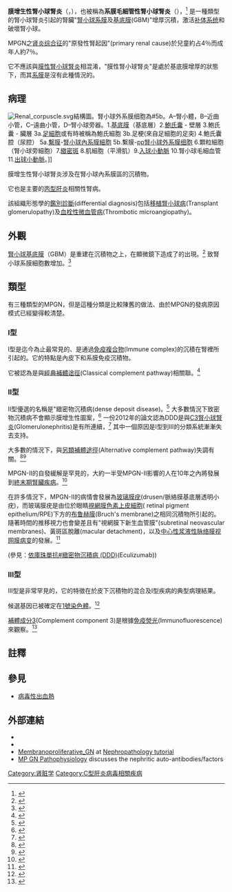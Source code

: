 {{medical}}
{{Infobox disease 
 | Name            = 膜增生性腎小球腎炎<br>({{lang|en|Membranoproliferative glomerulonephritis }})
 | Image           = Membranoproliferative glomerulonephritis - very high mag.jpg 
 | Caption         = 顯微照片指出腎小球中"膜增生性腎小球腎炎"之系膜基質增多，及[[腎小球系膜|系膜]]細胞結構增多。[[腎活檢|腎活檢]]。[[PAS染色法|PAS染色法]]。
 | DiseasesDB      = 34457 
 | ICD10           = {{ICD10|N|00||n|00}}-{{ICD10|N|08||n|00}} with .5 and .6 suffix 
 | ICD9            = {{ICD9|581.2}}, {{ICD9|582.2}}, {{ICD9|583.2}} 
 | ICDO            = 
 | OMIM            = 609814 
 | OMIM_mult       = {{OMIM2|305800}}  
 | MedlinePlus     = 000475
 | eMedicineSubj   = med 
 | eMedicineTopic  = 887 
 | MeshID          = D015432 
 | GeneReviewsNBK  = NBK1425
 | GeneReviewsName = 緻密物沉積病/膜增生性腎炎II型.
}}

'''膜增生性腎小球腎炎'''（{{lang|en|Membranoproliferative glomerulonephritis}}，{{lang|en|MPGN}}），也被稱為'''系膜毛細管性腎小球腎炎'''（{{lang|en|mesangiocapillary glomerulonephritis}}），<ref name="pmid12900843">{{cite journal |author=Colville D, Guymer R, Sinclair RA, Savige J |title=Visual impairment caused by retinal abnormalities in mesangiocapillary (membranoproliferative) glomerulonephritis type II ("dense deposit disease") |journal=Am. J. Kidney Dis. |volume=42 |issue=2 |pages=E2–5 |date=August 2003 |pmid=12900843 |doi=10.1016/S0272-6386(03)00665-6 |url=http://linkinghub.elsevier.com/retrieve/pii/S0272638603006656 |access-date=2014-07-30 |archive-date=2020-08-10 |archive-url=https://web.archive.org/web/20200810230820/https://linkinghub.elsevier.com/retrieve/pii/S0272638603006656 |dead-url=no }}</ref> 是一種類型的腎小球腎炎引起的腎臟"[[腎小球系膜|腎小球系膜]]及[[腎小球基底膜|基底膜]](GBM)"增厚沉積，激活[[补体系统|补体系统]]和破壞腎小球。

MPGN之[[肾炎综合征|肾炎综合征]]的"原發性腎起因"(primary renal cause)於兒童約占4％而成年人約7％。
 
它不應該與[[膜性腎小球腎炎|膜性腎小球腎炎]]相混淆，"膜性腎小球腎炎"是處於基底膜增厚的狀態下，而其[[腎小球系膜|系膜]]是沒有此種情況的。

==病理==
{{seealso|腎功能|腎生理學}}
[[File:Renal_corpuscle.svg|thumb]]結構圖。腎小球外系膜细胞為#5b。A–腎小體，B–近曲小管，C–遠曲小管，D–腎小球旁器。1.[[基底膜|基底膜]]（基底層）2.[[鮑氏囊|鮑氏囊]] - 壁層 3.鮑氏囊 - 臟層 3a.[[足細胞|足細胞]]或有時被稱為鮑氏細胞 3b.足梗(來自足細胞的足突) 4.鮑氏囊腔（尿腔） 5a.[[腎小球系膜|繫膜]]-[[腎小球內系膜細胞|腎小球內系膜細胞]] 5b.繫膜-[[pp腎小球外系膜细胞|pp腎小球外系膜细胞]] 6.顆粒細胞（腎小球旁細胞）7.[[緻密斑|緻密斑]] 8.肌細胞（平滑肌）9.[[入球小動脈|入球小動脈]] 10.腎小球毛細血管 11.[[出球小動脈|出球小動脈]]。]]

膜增生性腎小球腎炎涉及在腎小球內系膜區的沉積物。

它也是主要的[[丙型肝炎|丙型肝炎]]相關性腎病。

該組織形態學的[[鑑別診斷|鑑別診斷]](differential diagnosis)包括[[移植腎小球病|移植腎小球病]](Transplant glomerulopathy)及[[血栓性微血管病|血栓性微血管病]](Thrombotic microangiopathy)。

==外觀==
[[腎小球基底膜|腎小球基底膜]]（GBM）是重建在沉積物之上，在顯微鏡下造成了{{le|電車軌道現象|Tram track (medicine)}}的出現。<ref>{{cite web |url=http://pathweb.uchc.edu/eAtlas/Code/1510.HTM |title=Membranoproliferative_glomerulonephritis_type_I of the Kidney |accessdate=2008-11-25 |archive-date=2006-09-10 |archive-url=https://web.archive.org/web/20060910053530/http://pathweb.uchc.edu/eatlas/Code/1510.HTM |dead-url=yes }}</ref> 致腎小球系膜細胞數增加。<ref>{{cite web |url=http://library.med.utah.edu/WebPath/RENAHTML/RENAL097.html |title=Renal Pathology |accessdate=2008-11-25 |archive-date=2017-09-01 |archive-url=https://web.archive.org/web/20170901013453/http://library.med.utah.edu/WebPath/RENAHTML/RENAL097.html |dead-url=no }}</ref>

==類型==
有三種類型的MPGN，但是這種分類是比較陳舊的做法、由於MPGN的發病原因模式已經變得較清楚。

===I型===
I型是迄今為止最常見的、是通過[[免疫複合物|免疫複合物]](Immune complex)的沉積在腎裡所引起的。它的特點是內皮下和系膜免疫沉積物。

它被認為是與[[經典補體途徑|經典補體途徑]](Classical complement pathway)相關聯。<ref name="pmid9506679">{{cite journal |author=West CD, McAdams AJ |title=Glomerular paramesangial deposits: association with hypocomplementemia in membranoproliferative glomerulonephritis types I and III |journal=Am. J. Kidney Dis. |volume=31 |issue=3 |pages=427–34 |date=March 1998 |pmid=9506679 |doi=10.1053/ajkd.1998.v31.pm9506679 |url=http://linkinghub.elsevier.com/retrieve/pii/S0272638698000651 |access-date=2014-11-03 |archive-date=2020-08-10 |archive-url=https://web.archive.org/web/20200810230838/https://linkinghub.elsevier.com/retrieve/pii/S0272638698000651 |dead-url=no }}</ref>

===II型===
II型優選的名稱是"緻密物沉積病(dense deposit disease)。<ref name="urlFinal Diagnosis -- Case 148">{{cite web |url=http://path.upmc.edu/cases/case148/dx.html |title=Final Diagnosis — Case 148 |work= |accessdate=2008-11-25 |archive-date=2020-11-29 |archive-url=https://web.archive.org/web/20201129110105/https://path.upmc.edu/cases/case148/dx.html |dead-url=no }}</ref> 大多數情況下致密物沉積病不會顯示膜增生性圖案，<ref>{{Cite journal |author=Patrick D Walker, Franco Ferrario, Kensuke Joh, Stephen M Bonsib |title= Dense deposit disease is not a membranoproliferative glomerulonephritis |journal= Modern Pathology. |volume=20 |pages=605–616 |year=2007 |doi=10.1038/modpathol.3800773 |url=http://www.nature.com/modpathol/journal/v20/ |pmid=17396142 |issue=6 |postscript= }}</ref> 一份2012年的論文認為DDD是與[[腎小球腎炎|C3腎小球腎炎]](Glomerulonephritis)是有所連續，<ref name=Sethi2012>{{cite journal |url=http://www.nejm.org/doi/full/10.1056/NEJMra1108178 |last=Sethi, Fervenza |first=S, FC |title=Membranoproliferative glomerulonephritis - a new look at an old entity |journal=N Engl J Med |year=2012 |volume=366 |pages=1119–1131 |doi=10.1056/NEJMra1108178 |pmid=22435371 |issue=12 |access-date=2014-11-03 |archive-date=2019-10-31 |archive-url=https://web.archive.org/web/20191031113914/https://www.nejm.org/doi/full/10.1056/NEJMra1108178 |dead-url=no }}</ref> 其中一個原因是I型到III的分類系統漸漸失去支持。

大多數的情況下，與[[另類補體途徑|另類補體途徑]](Alternative complement pathway)失調有關。<ref name="pmid18202746">{{cite journal |author=Rose KL, Paixao-Cavalcante D, Fish J, ''et al.'' |title=Factor I is required for the development of membranoproliferative glomerulonephritis in factor H-deficient mice |url=https://archive.org/details/sim_journal-of-clinical-investigation_2008-02_118_2/page/608 |journal=J. Clin. Invest. |volume=118 |issue=2 |pages=608–18 |date=February 2008 |pmid=18202746 |pmc=2200299 |doi=10.1172/JCI32525}}</ref><ref name="pmid17024390">{{cite journal |author=Licht C, Schlötzer-Schrehardt U, Kirschfink M, Zipfel PF, Hoppe B |title=MPGN II--genetically determined by defective complement regulation? |journal=Pediatr. Nephrol. |volume=22 |issue=1 |pages=2–9 |date=January 2007 |pmid=17024390 |doi=10.1007/s00467-006-0299-8}}</ref>

MPGN-II的自發緩解是罕見的，大約一半受MPGN-II影響的人在10年之內將發展到[[慢性肾脏病|終末期腎臟疾病]]。<ref>{{cite journal |author=Swainson CP, Robson JS, Thomson D, MacDonald MK |title=Mesangiocapillary glomerulonephritis: a long-term study of 40 cases |url=https://archive.org/details/sim_journal-of-pathology_1983-12_141_4/page/449 |journal=J. Pathol. |volume=141 |issue=4 |pages=449–68 |year=1983 |pmid=6363655 |doi=10.1002/path.1711410404 }}</ref>

在許多情況下，MPGN-II的病情會發展為[[玻璃膜疣|玻璃膜疣]](drusen/脈絡膜基底層透明小疣)，而玻璃膜疣是由位於眼睛[[視網膜色素上皮細胞|視網膜色素上皮細胞]]( retinal pigment epithelium/RPE)下方的[[布鲁赫膜|布鲁赫膜]](Bruch's membrane)之相同沉積物所引起的。隨著時間的推移視力也會變差且有"視網膜下新生血管膜"(subretinal neovascular membranes)、黃斑區脫離(macular detachment)，以及[[中心性浆液性脉络膜视网膜病变|中心性浆液性脉络膜视网膜病变]]的發展。<ref>{{cite journal |author=Colville D, Guymer R, Sinclair RA, Savige J |title=Visual impairment caused by retinal abnormalities in mesangiocapillary (membranoproliferative) glomerulonephritis type II ("dense deposit disease") |journal=Am. J. Kidney Dis. |volume=42 |issue=2 |pages=E2–5 |year=2003 |pmid=12900843 |doi=10.1016/S0272-6386(03)00665-6 |url=http://linkinghub.elsevier.com/retrieve/pii/S0272638603006656 |access-date=2014-07-30 |archive-date=2020-08-10 |archive-url=https://web.archive.org/web/20200810230820/https://linkinghub.elsevier.com/retrieve/pii/S0272638603006656 |dead-url=no }}</ref> 

(參見：[[依庫珠單抗#緻密物沉積病_(DDD)|依庫珠單抗#緻密物沉積病 (DDD)]](Eculizumab))

===III型===
III型是非常罕見的，它的特徵在於皮下沉積物的混合及I型疾病的典型病理結果。

候選基因已被確定在[[1號染色體|1號染色體]]。<ref name="pmid12138136">{{cite journal |author=Neary JJ, Conlon PJ, Croke D, ''et al.'' |title=Linkage of a gene causing familial membranoproliferative glomerulonephritis type III to chromosome 1 |journal=J. Am. Soc. Nephrol. |volume=13 |issue=8 |pages=2052–7 |date=August 2002 |pmid=12138136 |doi=10.1097/01.ASN.0000022006.49966.F8 |url=http://jasn.asnjournals.org/cgi/pmidlookup?view=long&pmid=12138136 |access-date=2014-11-03 |archive-date=2020-05-30 |archive-url=https://web.archive.org/web/20200530081328/https://jasn.asnjournals.org/content/13/8/2052.long |dead-url=yes }}</ref>

[[補體成分3|補體成分3]](Complement component 3)是根據[[免疫熒光|免疫熒光]](Immunofluorescence)來觀察。<ref>{{cite journal |author=Neary J, Dorman A, Campbell E, Keogan M, Conlon P |title=Familial membranoproliferative glomerulonephritis type III |journal=Am. J. Kidney Dis. |volume=40 |issue=1 |pages=E1 |date=July 2002 |pmid=12087587 |doi=10.1053/ajkd.2002.33932 |url=http://linkinghub.elsevier.com/retrieve/pii/S0272638602000306 |access-date=2014-11-03 |archive-date=2020-08-10 |archive-url=https://web.archive.org/web/20200810230900/https://linkinghub.elsevier.com/retrieve/pii/S0272638602000306 |dead-url=no }}</ref>

==註釋==
{{reflist|2}}

==參見==
*[[病毒性出血熱|病毒性出血熱]]

==外部連結==
*{{EMedicine|article|240056|Glomerulonephritis, Membranoproliferative Types I,II,III}}
*{{cite book |author=Corchado, Johnny Cruz; Smith, Richard JH |chapter=Dense Deposit Disease/Membranoproliferative Glomerulonephritis Type II |chapterurl=http://www.ncbi.nlm.nih.gov/books/NBK1425/ |editor=Pagon RA, Bird TD, Dolan CR, ''et al.'' |title=GeneReviews |publisher=University of Washington |location=Seattle WA |date=July 2007 |pmid=20301598 |access-date=2014-07-30 |archive-date=2020-12-01 |archive-url=https://web.archive.org/web/20201201005517/https://www.ncbi.nlm.nih.gov/books/NBK1425/ |dead-url=no }}
*[http://www.kidneypathology.com/English_version/Membranoproliferative_GN.html Membranoproliferative_GN] {{Wayback|url=http://www.kidneypathology.com/English_version/Membranoproliferative_GN.html |date=20201001043822 }} at [http://www.kidneypathology.com/English_version/Tutorial_index.html Nephropathology tutorial] {{Wayback|url=http://www.kidneypathology.com/English_version/Tutorial_index.html |date=20201030134032 }}
*[http://emedicine.medscape.com/article/240056-overview#a0104 MP GN Pathophysiology] {{Wayback|url=http://emedicine.medscape.com/article/240056-overview#a0104 |date=20191130165809 }} discusses the nephritic auto-antibodies/factors

{{Nephrology|state=autocollapse}}

[[Category:肾脏学|Category:肾脏学]]
[[Category:C型肝炎病毒相關疾病|Category:C型肝炎病毒相關疾病]]